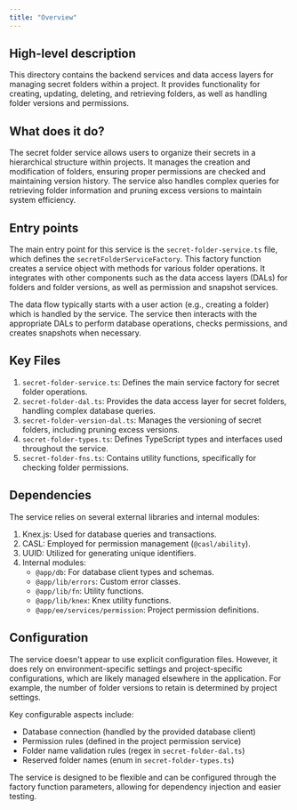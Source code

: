 ```yaml
---
title: "Overview"
---
```


## High-level description
This directory contains the backend services and data access layers for managing secret folders within a project. It provides functionality for creating, updating, deleting, and retrieving folders, as well as handling folder versions and permissions.

## What does it do?
The secret folder service allows users to organize their secrets in a hierarchical structure within projects. It manages the creation and modification of folders, ensuring proper permissions are checked and maintaining version history. The service also handles complex queries for retrieving folder information and pruning excess versions to maintain system efficiency.

## Entry points
The main entry point for this service is the `secret-folder-service.ts` file, which defines the `secretFolderServiceFactory`. This factory function creates a service object with methods for various folder operations. It integrates with other components such as the data access layers (DALs) for folders and folder versions, as well as permission and snapshot services.

The data flow typically starts with a user action (e.g., creating a folder) which is handled by the service. The service then interacts with the appropriate DALs to perform database operations, checks permissions, and creates snapshots when necessary.

## Key Files
1. `secret-folder-service.ts`: Defines the main service factory for secret folder operations.
2. `secret-folder-dal.ts`: Provides the data access layer for secret folders, handling complex database queries.
3. `secret-folder-version-dal.ts`: Manages the versioning of secret folders, including pruning excess versions.
4. `secret-folder-types.ts`: Defines TypeScript types and interfaces used throughout the service.
5. `secret-folder-fns.ts`: Contains utility functions, specifically for checking folder permissions.

## Dependencies
The service relies on several external libraries and internal modules:

1. Knex.js: Used for database queries and transactions.
2. CASL: Employed for permission management (`@casl/ability`).
3. UUID: Utilized for generating unique identifiers.
4. Internal modules:
   - `@app/db`: For database client types and schemas.
   - `@app/lib/errors`: Custom error classes.
   - `@app/lib/fn`: Utility functions.
   - `@app/lib/knex`: Knex utility functions.
   - `@app/ee/services/permission`: Project permission definitions.

## Configuration
The service doesn't appear to use explicit configuration files. However, it does rely on environment-specific settings and project-specific configurations, which are likely managed elsewhere in the application. For example, the number of folder versions to retain is determined by project settings.

Key configurable aspects include:
- Database connection (handled by the provided database client)
- Permission rules (defined in the project permission service)
- Folder name validation rules (regex in `secret-folder-dal.ts`)
- Reserved folder names (enum in `secret-folder-types.ts`)

The service is designed to be flexible and can be configured through the factory function parameters, allowing for dependency injection and easier testing.